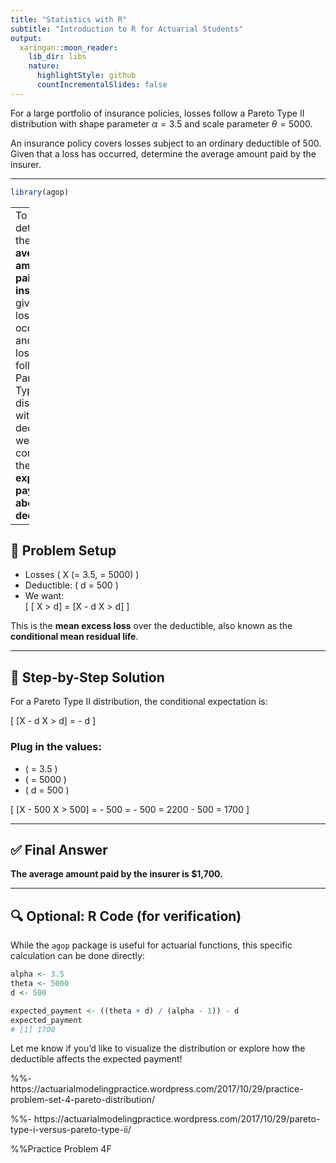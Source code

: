 ```yaml
---
title: "Statistics with R"
subtitle: "Introduction to R for Actuarial Students"
output:
  xaringan::moon_reader:
    lib_dir: libs
    nature:
      highlightStyle: github
      countIncrementalSlides: false
---
```


For a large portfolio of insurance policies, losses follow a Pareto Type II distribution with shape parameter $\alpha=3.5$ and scale parameter $\theta=5000$. 

An insurance policy covers losses subject to an ordinary deductible of 500. Given that a loss has occurred, determine the average amount paid by the insurer.

---

```r
library(agop)
```

---
To determine the **average amount paid by the insurer** given a loss has occurred and the loss follows a Pareto Type II distribution with a deductible, we need to compute the **expected payment above the deductible**.

---

## 📘 Problem Setup

- Losses \( X \sim \text{Pareto Type II}(\alpha = 3.5, \theta = 5000) \)
- Deductible: \( d = 500 \)
- We want:  
  \[
  \mathbb{E}[\text{Payment} \mid X > d] = \mathbb{E}[X - d \mid X > d]
  \]

This is the **mean excess loss** over the deductible, also known as the **conditional mean residual life**.

---

## 🧮 Step-by-Step Solution

For a Pareto Type II distribution, the conditional expectation is:

\[
\mathbb{E}[X - d \mid X > d] = \frac{\theta + d}{\alpha - 1} - d
\]

### Plug in the values:

- \( \alpha = 3.5 \)
- \( \theta = 5000 \)
- \( d = 500 \)

\[
\mathbb{E}[X - 500 \mid X > 500] = \frac{5000 + 500}{3.5 - 1} - 500 = \frac{5500}{2.5} - 500 = 2200 - 500 = 1700
\]

---

## ✅ Final Answer

**The average amount paid by the insurer is \$1,700.**

---

## 🔍 Optional: R Code (for verification)

While the `agop` package is useful for actuarial functions, this specific calculation can be done directly:

```r
alpha <- 3.5
theta <- 5000
d <- 500

expected_payment <- ((theta + d) / (alpha - 1)) - d
expected_payment
# [1] 1700
```

Let me know if you'd like to visualize the distribution or explore how the deductible affects the expected payment!

%%- https://actuarialmodelingpractice.wordpress.com/2017/10/29/practice-problem-set-4-pareto-distribution/

%%- https://actuarialmodelingpractice.wordpress.com/2017/10/29/pareto-type-i-versus-pareto-type-ii/
	
%%Practice Problem 4F
	
	
